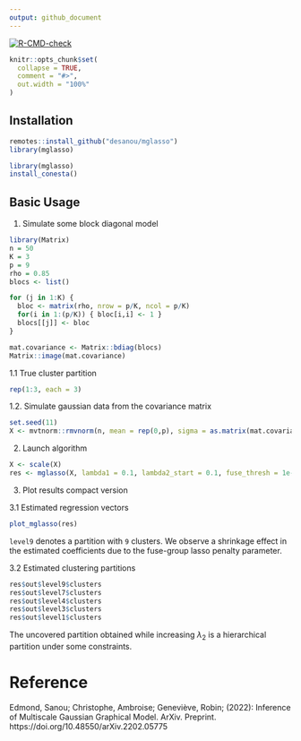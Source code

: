 ```yaml
---
output: github_document
---
```


[![R-CMD-check](https://github.com/desanou/mglasso/actions/workflows/basic.yml/badge.svg)](https://github.com/desanou/mglasso/actions/workflows/basic.yml)

<!-- README.md is generated from README.Rmd. Please edit that file -->

```r
knitr::opts_chunk$set(
  collapse = TRUE,
  comment = "#>",
  out.width = "100%"
)
```

## Installation  
```r
remotes::install_github("desanou/mglasso")
library(mglasso)
```
```r
library(mglasso)
install_conesta()
```


## Basic Usage

1. Simulate some block diagonal model  
```r
library(Matrix)
n = 50
K = 3
p = 9
rho = 0.85
blocs <- list()

for (j in 1:K) {
  bloc <- matrix(rho, nrow = p/K, ncol = p/K)
  for(i in 1:(p/K)) { bloc[i,i] <- 1 }
  blocs[[j]] <- bloc
}

mat.covariance <- Matrix::bdiag(blocs)
Matrix::image(mat.covariance)
```

1.1 True cluster partition
```r
rep(1:3, each = 3)
```


1.2. Simulate gaussian data from the covariance matrix 
```r
set.seed(11)
X <- mvtnorm::rmvnorm(n, mean = rep(0,p), sigma = as.matrix(mat.covariance))
```


2. Launch algorithm  
```r
X <- scale(X)    
res <- mglasso(X, lambda1 = 0.1, lambda2_start = 0.1, fuse_thresh = 1e-3)
```
3. Plot results compact version

3.1 Estimated regression vectors
```r
plot_mglasso(res)
```

`level9` denotes a partition with `9` clusters.
We observe a shrinkage effect in the estimated coefficients due to the fuse-group lasso penalty parameter.

3.2 Estimated clustering partitions  
```r
res$out$level9$clusters
res$out$level7$clusters
res$out$level4$clusters
res$out$level3$clusters
res$out$level1$clusters
```
The uncovered partition obtained while increasing $\lambda_2$ is a hierarchical partition under some constraints.

# Reference 
Edmond, Sanou; Christophe, Ambroise; Geneviève, Robin; (2022): Inference of Multiscale Gaussian Graphical Model. ArXiv. Preprint. https://doi.org/10.48550/arXiv.2202.05775



